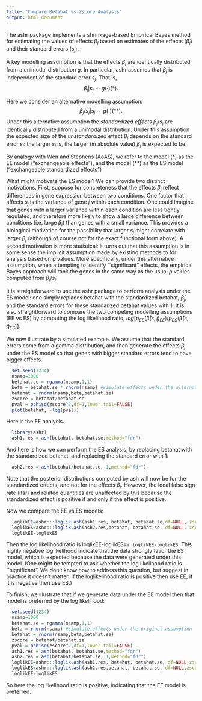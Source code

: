 ```yaml
---
title: "Compare Betahat vs Zscore Analysis"
output: html_document
---
```


The ashr package implements a shrinkage-based Empirical Bayes
method for estimating the values of effects $\beta_j$ based
on estimates of the effects ($\hat\beta_j$) and their standard errors ($s_j$).

A key modelling assumption is that the effects $\beta_j$ are identically distributed
from a unimodal distribution $g$. 
In particular, ashr assumes that $\beta_j$ is independent of the standard error $s_j$.
That is,
$$\beta_j | s_j \sim g(\cdot)     (*).$$

Here we consider an alternative modelling assumption:
$$\beta_j/s_j | s_j \sim g(\cdot)    (**).$$
Under this alternative assumption
the *standardized effects* $\beta_j/s_j$ are identically distributed from a unimodal
distribution. Under this assumption the expected size of the *unstandardized* effect $\beta_j$ depends on the standard error $s_j$: the larger $s_j$ is, the larger (in absolute value) $\beta_j$ is expected to be. 

By analogy with Wen and Stephens (AoAS), we refer to the model (*) as the EE model ("exchangeable effects"), and the model (**)
as the ES model ("exchangeable standardized effects")

What might motivate the ES model? 
We can provide two distinct motivations. First, suppose for concreteness that the effects
$\beta_j$ reflect differences in gene expression between two conditions. One factor that affects
$s_j$ is the variance of gene $j$ within each condition. One could imagine that genes with a larger variance within each condition are less tightly regulated, and therefore more likely to show a large difference between conditions (i.e. large $\beta_j$) than genes with a small variance. This provides
a biological motivation for the possibility that larger $s_j$ might 
correlate with larger $\beta_j$ (although of course not for the exact functional form above).
A second motivation is more statistical: it turns out that this assumption is in some sense
the implicit assumption made by existing methods to fdr analysis based on p values. 
More specifically, under this alternative assumption, when 
attempting to identify ``significant" effects, the empirical Bayes approach will rank the genes 
in the same way as the usual $p$ values computed from $\hat\beta_j/s_j$.

It is straightforward to use the ashr package to perform analysis under the ES model:
one simply replaces betahat with the standardized betahat, $\hat\beta_j$, and the standard errors
for these standarized betahat values with 1. It is also straightforward to compare
the two competing modelling assumptions (EE vs ES) by computing the log likelihood ratio, $log[p_{EE}(\hat\beta | s, \hat g_{EE})/p_{ES}(\hat\beta | s, \hat g_{ES})]$.

We now illustrate by a simulated example. We assume that the standard errors come
from a gamma distribution, and then generate the effects $\beta_j$ under the ES model so that genes with bigger standard errors tend to have bigger effects.
```r
  set.seed(1234)
  nsamp=1000
  betahat.se = rgamma(nsamp,1,1)
  beta = betahat.se * rnorm(nsamp) #simulate effects under the alternative assumption 
  betahat = rnorm(nsamp,beta,betahat.se)
  zscore = betahat/betahat.se
  pval = pchisq(zscore^2,df=1,lower.tail=FALSE)
  plot(betahat, -log(pval))
```

Here is the EE analysis.
```r
  library(ashr)
  ash1.res = ash(betahat, betahat.se,method="fdr")
```

And here is how we can perform the ES analysis,
by replacing betahat with the standardized betahat, and replacing the standard error with 1:
```r
  ash2.res = ash(betahat/betahat.se, 1,method="fdr")
```
Note that the posterior distributions computed by ash will now be for the standardized
effects, and not for the effects $\beta_j$. However, the local false sign rate (lfsr) and
related quantities are unaffected by this because the standardized effect is positive if and only if the effect is positive.

Now we compare the EE vs ES models:
```r
  loglikEE=ashr:::loglik.ash(ash1.res, betahat, betahat.se,df=NULL, zscore=FALSE) 
  loglikES=ashr:::loglik.ash(ash2.res,betahat, betahat.se, df=NULL, zscore=TRUE)
  loglikEE-loglikES
```

Then the log likelihood ratio is loglikEE-loglikES=`r loglikEE-loglikES`. This highly negative
loglikelihood indicate that the data strongly favor 
the ES model, which is expected because the data were generated under this model.
(One might be tempted to ask whether the log likelihood ratio is ``significant". We don't 
know how to address this question, but suggest in practice it doesn't matter: if the loglikelihood ratio is positive then use EE, if it is negative then use ES.)

To finish, we illustrate that if we generate data under the EE model then that model
is preferred by the log likelihood:
```r
  set.seed(1234)
  nsamp=1000
  betahat.se = rgamma(nsamp,1,1)
  beta = rnorm(nsamp) #simulate effects under the original assumption 
  betahat = rnorm(nsamp,beta,betahat.se)
  zscore = betahat/betahat.se
  pval = pchisq(zscore^2,df=1,lower.tail=FALSE)
  ash1.res = ash(betahat, betahat.se,method="fdr")
  ash2.res = ash(betahat/betahat.se, 1,method="fdr")
  loglikEE=ashr:::loglik.ash(ash1.res, betahat, betahat.se, df=NULL,zscore=FALSE) 
  loglikES=ashr:::loglik.ash(ash2.res,betahat, betahat.se, df=NULL,zscore=TRUE)
  loglikEE-loglikES
```
So here the log likelihood ratio is positive, indicating that the EE model is preferred.

